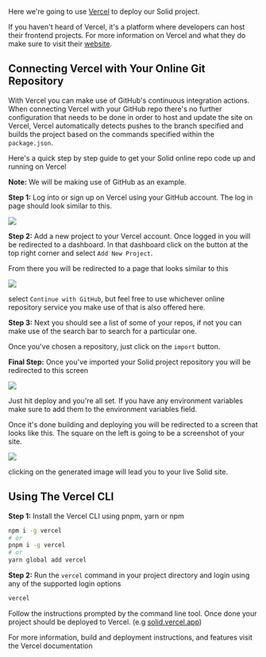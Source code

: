 
<Title>Deploying To Vercel</Title>

Here we're going to use [Vercel](https://vercel.com/home) to deploy our Solid project. 

If you haven't heard of Vercel, it's a platform where developers can host their frontend projects. For more information on Vercel and what they do make sure to visit their [website](https://vercel.com/home).

## Connecting Vercel with Your Online Git Repository

With Vercel you can make use of GitHub's continuous integration actions. When connecting Vercel with your GitHub repo there's no further configuration that needs to be done in order to host and update the site on Vercel, Vercel automatically detects pushes to the branch specified and builds the project based on the commands specified within the `package.json`.

Here's a quick step by step guide to get your Solid online repo code up and running on Vercel

**Note:** We will be making use of GitHub as an example.

**Step 1:** Log into or sign up on Vercel using your GitHub account. The log in page should look similar to this.

<img src="/images/how-to-guides/deployment/vercel-login.png"/>

**Step 2:** Add a new project to your Vercel account. Once logged in you will be redirected to a dashboard. In that dashboard click on the button at the top right corner and select `Add New Project`. 

From there you will be redirected to a page that looks similar to this 

<img src="/images/how-to-guides/deployment/vercel-import-repo.png"/>

select `Continue with GitHub`, but feel free to use whichever online repository service you make use of that is also offered here.

**Step 3:** Next you should see a list of some of your repos, if not you can make use of the search bar to search for a particular one.

Once you've chosen a repository, just click on the `import` button.

**Final Step:** Once you've imported your Solid project repository you will be redirected to this screen 

<img src="/images/how-to-guides/deployment/vercel-deploy.png"/>

Just hit deploy and you're all set. If you have any environment variables make sure to add them to the environment variables field.

Once it's done building and deploying you will be redirected to a screen that looks like this. The square on the left is going to be a screenshot of your site.

<img src="/images/how-to-guides/deployment/vercel-deploy-done.png"/>

clicking on the generated image will lead you to your live Solid site.

## Using The Vercel CLI

**Step 1:** Install the Vercel CLI using pnpm, yarn or npm

```bash
npm i -g vercel
# or 
pnpm i -g vercel
# or
yarn global add vercel
```

**Step 2:** Run the `vercel` command in your project directory and login using any of the supported login options

```bash
vercel
```

Follow the instructions prompted by the command line tool. Once done your project should be deployed to Vercel. (e.g [solid.vercel.app](#))

<Aside>
  For more information, build and deployment instructions, and features visit the <Link href="https://vercel.com/docs" target="_blank">Vercel documentation</Link>
</Aside>